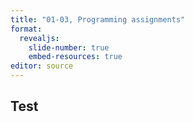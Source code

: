 ```yaml
---
title: "01-03, Programming assignments"
format: 
  revealjs:
    slide-number: true
    embed-resources: true
editor: source
---
```


## Test

